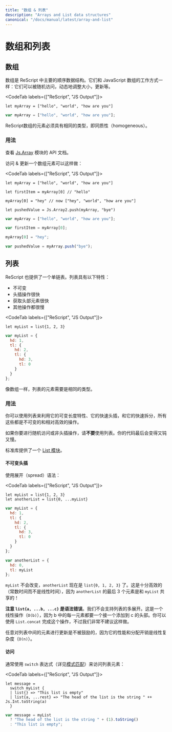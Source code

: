 ```yaml
---
title: "数组 & 列表"
description: "Arrays and List data structures"
canonical: "/docs/manual/latest/array-and-list"
---
```


<!--
# Array and List
-->
# 数组和列表

<!--
## Array
-->
## 数组

<!--
Arrays are our main ordered data structure. They work the same way as JavaScript arrays: they can be randomly accessed, dynamically resized, updated, etc.
-->

数组是 ReScript 中主要的顺序数据结构。它们和 JavaScript 数组的工作方式一样：它们可以被随机访问，动态地调整大小，更新等。

<CodeTab labels={["ReScript", "JS Output"]}>

```res example
let myArray = ["hello", "world", "how are you"]
```
```js
var myArray = ["hello", "world", "how are you"];
```

</CodeTab>

<!--
ReScript arrays' items must have the same type, i.e. homogeneous.
-->

ReScript数组的元素必须具有相同的类型，即同质性（homogeneous）。

<!--
### Usage
-->
### 用法

<!--
See the [Js.Array](api/js/array) API.
-->

查看 [Js.Array](api/js/array) 模块的 API 文档。

<!--
Access & update an array item like so:
-->

访问 & 更新一个数组元素可以这样做：

<CodeTab labels={["ReScript", "JS Output"]}>

```res example
let myArray = ["hello", "world", "how are you"]

let firstItem = myArray[0] // "hello"

myArray[0] = "hey" // now ["hey", "world", "how are you"]

let pushedValue = Js.Array2.push(myArray, "bye")
```
```js
var myArray = ["hello", "world", "how are you"];

var firstItem = myArray[0];

myArray[0] = "hey";

var pushedValue = myArray.push("bye");
```

</CodeTab>

<!--
## List
-->
## 列表

<!--
ReScript provides a singly linked list too. Lists are:
-->

ReScript 也提供了一个单链表。列表具有以下特性：

<!--
- immutable
- fast at prepending items
- fast at getting the head
- slow at everything else
-->

- 不可变
- 头插操作很快
- 获取头部元素很快
- 其他操作都很慢

<CodeTab labels={["ReScript", "JS Output"]}>

```res example
let myList = list{1, 2, 3}
```
```js
var myList = {
  hd: 1,
  tl: {
    hd: 2,
    tl: {
      hd: 3,
      tl: 0
    }
  }
};
```

</CodeTab>

<!--
Like arrays, lists' items need to be of the same type.
-->

像数组一样，列表的元素需要是相同的类型。

<!--
### Usage
-->
### 用法

<!--
You'd use list for its resizability, its fast prepend (adding at the head), and its fast split, all of which are immutable and relatively efficient.
-->

你可以使用列表来利用它的可变长度特性、它的快速头插，和它的快速拆分，所有这些都是不可变的和相对高效的操作。

<!--
Do **not** use list if you need to randomly access an item or insert at non-head position. Your code would end up obtuse and/or slow.
-->

如果你要进行随机访问或非头插操作，请**不要**使用列表。你的代码最后会变得又钝又慢。

<!--
The standard lib provides a [List module](api/belt/list).
-->

标准库提供了一个 [List 模块](api/belt/list)。

<!--
#### Immutable Prepend
-->
#### 不可变头插

<!--
Use the spread syntax:
-->

使用展开（spread）语法：

<CodeTab labels={["ReScript", "JS Output"]}>

```res prelude
let myList = list{1, 2, 3}
let anotherList = list{0, ...myList}
```
```js
var myList = {
  hd: 1,
  tl: {
    hd: 2,
    tl: {
      hd: 3,
      tl: 0
    }
  }
};

var anotherList = {
  hd: 0,
  tl: myList
};
```

</CodeTab>

<!--
`myList` didn't mutate. `anotherList` is now `list{0, 1, 2, 3}`. This is efficient (constant time, not linear). `anotherList`'s last 3 elements are shared with `myList`!
-->

`myList` 不会改变，`anotherList` 现在是 `list{0, 1, 2, 3}` 了。这是十分高效的（常数时间而不是线性时间），因为 `anotherList` 的最后 3 个元素是和 `myList` 共享的！

<!--
**Note that `list{a, ...b, ...c}` is a syntax error**. We don't support multiple spread for a list. That'd be an accidental linear operation (`O(b)`), since each item of b would be one-by-one added to the head of `c`. You can use `List.concat` for this, but we highly discourage it.
-->

**注意 `list{a, ...b, ...c}` 是语法错误**。我们不会支持列表的多展开。这是一个线性操作（`O(b)`），因为 b 中的每一元素都要一个接一个添加到 c 的头部。你可以使用 `List.concat` 完成这个操作，不过我们非常不建议这样做。

<!--
Updating an arbitrary item in the middle of a list is also discouraged, since its performance and allocation overhead would be linear (`O(n)`).
-->

任意对列表中间的元素进行更新是不被鼓励的，因为它的性能和分配开销是线性复杂度（`O(n)`）。

<!--
#### Access
-->
#### 访问

<!--
`switch` (described in the [pattern matching section](pattern-matching-destructuring.md)) is usually used to access list items:
-->

通常使用 `switch` 表达式（详见[模式匹配](pattern-matching-destructuring.md)）来访问列表元素：

<CodeTab labels={["ReScript", "JS Output"]}>

```res example
let message =
  switch myList {
  | list{} => "This list is empty"
  | list{a, ...rest} => "The head of the list is the string " ++ Js.Int.toString(a)
  }
```
```js
var message = myList
  ? "The head of the list is the string " + (1).toString()
  : "This list is empty";
```

</CodeTab>
